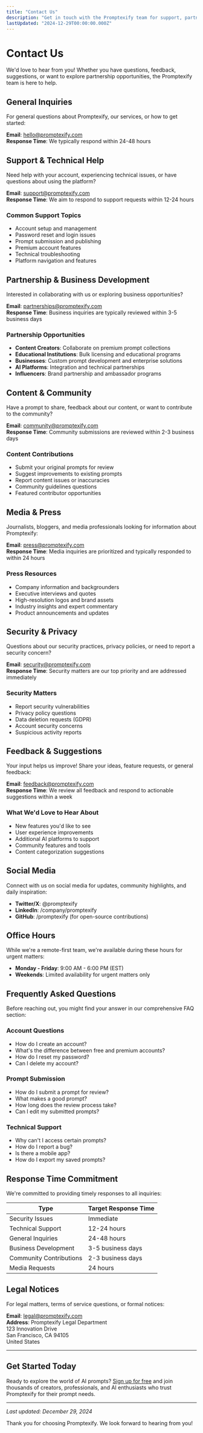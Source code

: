 ```yaml
---
title: "Contact Us"
description: "Get in touch with the Promptexify team for support, partnerships, feedback, or general inquiries."
lastUpdated: "2024-12-29T00:00:00.000Z"
---
```


# Contact Us

We'd love to hear from you! Whether you have questions, feedback, suggestions, or want to explore partnership opportunities, the Promptexify team is here to help.

## General Inquiries

For general questions about Promptexify, our services, or how to get started:

**Email**: hello@promptexify.com  
**Response Time**: We typically respond within 24-48 hours

## Support & Technical Help

Need help with your account, experiencing technical issues, or have questions about using the platform?

**Email**: support@promptexify.com  
**Response Time**: We aim to respond to support requests within 12-24 hours

### Common Support Topics

- Account setup and management
- Password reset and login issues
- Prompt submission and publishing
- Premium account features
- Technical troubleshooting
- Platform navigation and features

## Partnership & Business Development

Interested in collaborating with us or exploring business opportunities?

**Email**: partnerships@promptexify.com  
**Response Time**: Business inquiries are typically reviewed within 3-5 business days

### Partnership Opportunities

- **Content Creators**: Collaborate on premium prompt collections
- **Educational Institutions**: Bulk licensing and educational programs
- **Businesses**: Custom prompt development and enterprise solutions
- **AI Platforms**: Integration and technical partnerships
- **Influencers**: Brand partnership and ambassador programs

## Content & Community

Have a prompt to share, feedback about our content, or want to contribute to the community?

**Email**: community@promptexify.com  
**Response Time**: Community submissions are reviewed within 2-3 business days

### Content Contributions

- Submit your original prompts for review
- Suggest improvements to existing prompts
- Report content issues or inaccuracies
- Community guidelines questions
- Featured contributor opportunities

## Media & Press

Journalists, bloggers, and media professionals looking for information about Promptexify:

**Email**: press@promptexify.com  
**Response Time**: Media inquiries are prioritized and typically responded to within 24 hours

### Press Resources

- Company information and backgrounders
- Executive interviews and quotes
- High-resolution logos and brand assets
- Industry insights and expert commentary
- Product announcements and updates

## Security & Privacy

Questions about our security practices, privacy policies, or need to report a security concern?

**Email**: security@promptexify.com  
**Response Time**: Security matters are our top priority and are addressed immediately

### Security Matters

- Report security vulnerabilities
- Privacy policy questions
- Data deletion requests (GDPR)
- Account security concerns
- Suspicious activity reports

## Feedback & Suggestions

Your input helps us improve! Share your ideas, feature requests, or general feedback:

**Email**: feedback@promptexify.com  
**Response Time**: We review all feedback and respond to actionable suggestions within a week

### What We'd Love to Hear About

- New features you'd like to see
- User experience improvements
- Additional AI platforms to support
- Community features and tools
- Content categorization suggestions

## Social Media

Connect with us on social media for updates, community highlights, and daily inspiration:

- **Twitter/X**: @promptexify
- **LinkedIn**: /company/promptexify
- **GitHub**: /promptexify (for open-source contributions)

## Office Hours

While we're a remote-first team, we're available during these hours for urgent matters:

- **Monday - Friday**: 9:00 AM - 6:00 PM (EST)
- **Weekends**: Limited availability for urgent matters only

## Frequently Asked Questions

Before reaching out, you might find your answer in our comprehensive FAQ section:

### Account Questions

- How do I create an account?
- What's the difference between free and premium accounts?
- How do I reset my password?
- Can I delete my account?

### Prompt Submission

- How do I submit a prompt for review?
- What makes a good prompt?
- How long does the review process take?
- Can I edit my submitted prompts?

### Technical Support

- Why can't I access certain prompts?
- How do I report a bug?
- Is there a mobile app?
- How do I export my saved prompts?

## Response Time Commitment

We're committed to providing timely responses to all inquiries:

| Type                    | Target Response Time |
| ----------------------- | -------------------- |
| Security Issues         | Immediate            |
| Technical Support       | 12-24 hours          |
| General Inquiries       | 24-48 hours          |
| Business Development    | 3-5 business days    |
| Community Contributions | 2-3 business days    |
| Media Requests          | 24 hours             |

## Legal Notices

For legal matters, terms of service questions, or formal notices:

**Email**: legal@promptexify.com  
**Address**:
Promptexify Legal Department  
123 Innovation Drive  
San Francisco, CA 94105  
United States

---

## Get Started Today

Ready to explore the world of AI prompts? [Sign up for free](/signup) and join thousands of creators, professionals, and AI enthusiasts who trust Promptexify for their prompt needs.

---

_Last updated: December 29, 2024_

Thank you for choosing Promptexify. We look forward to hearing from you!
